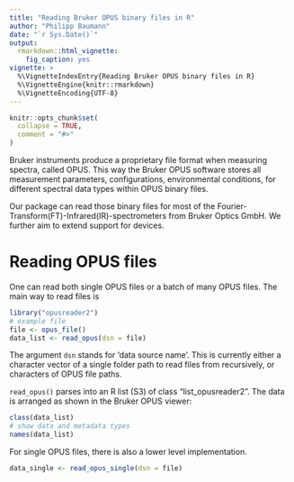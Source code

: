 ```yaml
---
title: "Reading Bruker OPUS binary files in R"
author: "Philipp Baumann"
date: "`r Sys.Date()`"
output:
  rmarkdown::html_vignette:
    fig_caption: yes
vignette: >
  %\VignetteIndexEntry{Reading Bruker OPUS binary files in R}
  %\VignetteEngine{knitr::rmarkdown}
  %\VignetteEncoding{UTF-8}
---
```


```r
knitr::opts_chunk$set(
  collapse = TRUE,
  comment = "#>"
)
```

Bruker instruments produce a proprietary file format when measuring spectra, called OPUS. This way the Bruker OPUS software stores all measurement
parameters, configurations, environmental conditions, for different spectral data types within OPUS binary files.

Our package can read those binary files for most of the
Fourier-Transform(FT)-Infrared(IR)-spectrometers from Bruker Optics GmbH. We further aim to extend support for devices.

# Reading OPUS files

One can read both single OPUS files or a batch of many OPUS files. The main way to read files is

```r
library("opusreader2")
# example file
file <- opus_file()
data_list <- read_opus(dsn = file)
```

The argument `dsn` stands for 'data source name'. This is currently either a character vector of a single folder path to read files from recursively, or characters of OPUS file paths.


`read_opus()` parses into an R list (S3) of class "list_opusreader2". The data is arranged
as shown in the Bruker OPUS viewer:

```r
class(data_list)
# show data and metadata types
names(data_list)
```
For single OPUS files, there is also a lower level implementation.

```r
data_single <- read_opus_single(dsn = file)
```
